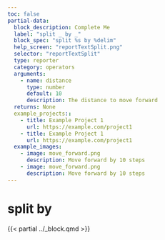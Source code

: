 ```yaml
---
toc: false
partial-data:
  block_description: Complete Me
  label: "split _ by _"
  block_spec: "split %s by %delim"
  help_screen: "reportTextSplit.png"
  selector: "reportTextSplit"
  type: reporter
  category: operators
  arguments:
    - name: distance
      type: number
      default: 10
      description: The distance to move forward
  returns: None
  example_projects::
    - title: Example Project 1
      url: https://example.com/project1
    - title: Example Project 1
      url: https://example.com/project1
  example_images:
    - image: move_forward.png
      description: Move forward by 10 steps
    - image: move_forward.png
      description: Move forward by 10 steps
---
```


# split  by {.unnumbered}

{{< partial ../_block.qmd >}}
